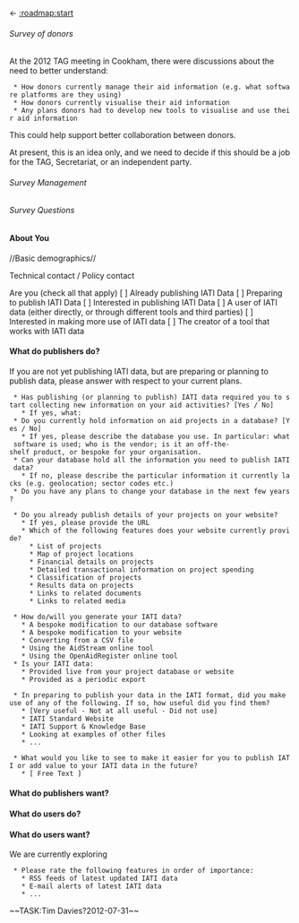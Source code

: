 <- [[:roadmap:start]]

====== Survey of donors ======

At the 2012 TAG meeting in Cookham, there were discussions about the need to better understand:

  * How donors currently manage their aid information (e.g. what software platforms are they using)
  * How donors currently visualise their aid information
  * Any plans donors had to develop new tools to visualise and use their aid information

This could help support better collaboration between donors.

At present, this is an idea only, and we need to decide if this should be a job for the TAG, Secretariat, or an independent party. 

====== Survey Management ====== 

====== Survey Questions ====== 

==== About You ====

//Basic demographics//


Technical contact / Policy contact



Are you (check all that apply)
[ ] Already publishing IATI Data
[ ] Preparing to publish IATI Data
[ ] Interested in publishing IATI Data
[ ] A user of IATI data (either directly, or through different tools and third parties)
[ ] Interested in making more use of IATI data
[ ] The creator of a tool that works with IATI data

==== What do publishers do? ====

If you are not yet publishing IATI data, but are preparing or planning to publish data, please answer with respect to your current plans. 

  * Has publishing (or planning to publish) IATI data required you to start collecting new information on your aid activities? [Yes / No]
    * If yes, what:
  * Do you currently hold information on aid projects in a database? [Yes / No]
    * If yes, please describe the database you use. In particular: what software is used; who is the vendor; is it an off-the-shelf product, or bespoke for your organisation.
  * Can your database hold all the information you need to publish IATI data?
    * If no, please describe the particular information it currently lacks (e.g. geolocation; sector codes etc.) 
  * Do you have any plans to change your database in the next few years?

  * Do you already publish details of your projects on your website?
    * If yes, please provide the URL
    * Which of the following features does your website currently provide?
      * List of projects
      * Map of project locations
      * Financial details on projects
      * Detailed transactional information on project spending
      * Classification of projects
      * Results data on projects
      * Links to related documents
      * Links to related media

  * How do/will you generate your IATI data?
    * A bespoke modification to our database software
    * A bespoke modification to your website
    * Converting from a CSV file
    * Using the AidStream online tool
    * Using the OpenAidRegister online tool
  * Is your IATI data:
    * Provided live from your project database or website
    * Provided as a periodic export

  * In preparing to publish your data in the IATI format, did you make use of any of the following. If so, how useful did you find them?
    * [Very useful - Not at all useful - Did not use]
    * IATI Standard Website
    * IATI Support & Knowledge Base
    * Looking at examples of other files
    * ...

  * What would you like to see to make it easier for you to publish IATI or add value to your IATI data in the future?
    * [ Free Text ]
 
==== What do publishers want? ====



==== What do users do? ====


==== What do users want? ====

We are currently exploring 

  * Please rate the following features in order of importance:
    * RSS feeds of latest updated IATI data
    * E-mail alerts of latest IATI data
    * ...



~~TASK:Tim Davies?2012-07-31~~


